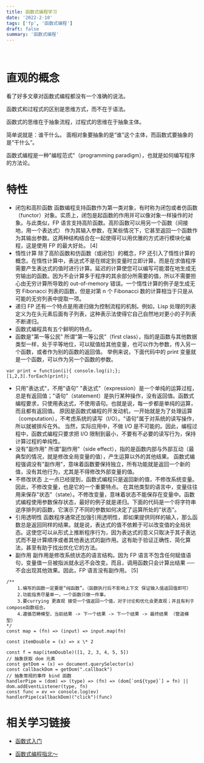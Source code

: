 ```yaml
---
title: 函数式编程学习
date: '2022-2-10'
tags: ['fp', '函数式编程']
draft: false
summary: '函数式编程'
---
```


<TOCInline toc={props.toc} exclude="Overview" asDisclosure />

<br />

# 直观的概念

看了好多文章对函数式编程都没有一个准确的说法。

函数式和过程式的区别是思维方式，而不在于语法。

函数式的思维在于抽象流程，过程式的思维在于抽象主体。

简单说就是：谁干什么。 面相对象要抽象的是“谁”这个主体，而函数式要抽象的是“干什么”。

函数式编程是一种"编程范式"（programming paradigm），也就是如何编写程序的方法论。

# 特性

- 闭包和高阶函数
  函数编程支持函数作为第一类对象，有时称为闭包或者仿函数（functor）对象。实质上，闭包是起函数的作用并可以像对象一样操作的对象。与此类似，FP 语言支持高阶函数。高阶函数可以用另一个函数（间接地，用一个表达式） 作为其输入参数，在某些情况下，它甚至返回一个函数作为其输出参数。这两种结构结合在一起使得可以用优雅的方式进行模块化编程，这是使用 FP 的最大好处。 [4]
- 惰性计算
  除了高阶函数和仿函数（或闭包）的概念，FP 还引入了惰性计算的概念。在惰性计算中，表达式不是在绑定到变量时立即计算，而是在求值程序需要产生表达式的值时进行计算。延迟的计算使您可以编写可能潜在地生成无穷输出的函数。因为不会计算多于程序的其余部分所需要的值，所以不需要担心由无穷计算所导致的 out-of-memory 错误。一个惰性计算的例子是生成无穷 Fibonacci 列表的函数，但是对第 n 个 Fibonacci 数的计算相当于只是从可能的无穷列表中提取一项。
- 递归
  FP 还有一个特点是用递归做为控制流程的机制。例如，Lisp 处理的列表定义为在头元素后面有子列表，这种表示法使得它自己自然地对更小的子列表不断递归。
- 函数式编程具有五个鲜明的特点。
- 函数是"第一等公民"
  所谓"第一等公民"（first class），指的是函数与其他数据类型一样，处于平等地位，可以赋值给其他变量，也可以作为参数，传入另一个函数，或者作为别的函数的返回值。
  举例来说，下面代码中的 print 变量就是一个函数，可以作为另一个函数的参数。

```:js
var print = function(i){ console.log(i);};
[1,2,3].forEach(print);
```

- 只用"表达式"，不用"语句"
  "表达式"（expression）是一个单纯的运算过程，总是有返回值；"语句"（statement）是执行某种操作，没有返回值。函数式编程要求，只使用表达式，不使用语句。也就是说，每一步都是单纯的运算，而且都有返回值。
  原因是函数式编程的开发动机，一开始就是为了处理运算（computation），不考虑系统的读写（I/O）。"语句"属于对系统的读写操作，所以就被排斥在外。
  当然，实际应用中，不做 I/O 是不可能的。因此，编程过程中，函数式编程只要求把 I/O 限制到最小，不要有不必要的读写行为，保持计算过程的单纯性。
- 没有"副作用"
  所谓"副作用"（side effect），指的是函数内部与外部互动（最典型的情况，就是修改全局变量的值），产生运算以外的其他结果。
  函数式编程强调没有"副作用"，意味着函数要保持独立，所有功能就是返回一个新的值，没有其他行为，尤其是不得修改外部变量的值。
- 不修改状态
  上一点已经提到，函数式编程只是返回新的值，不修改系统变量。因此，不修改变量，也是它的一个重要特点。
  在其他类型的语言中，变量往往用来保存"状态"（state）。不修改变量，意味着状态不能保存在变量中。函数式编程使用参数保存状态，最好的例子就是递归。下面的代码是一个将字符串逆序排列的函数，它演示了不同的参数如何决定了运算所处的"状态"。
- 引用透明性
  函数程序通常还加强引用透明性，即如果提供同样的输入，那么函数总是返回同样的结果。就是说，表达式的值不依赖于可以改变值的全局状态。这使您可以从形式上推断程序行为，因为表达式的意义只取决于其子表达式而不是计算顺序或者其他表达式的副作用。这有助于验证正确性、简化算法，甚至有助于找出优化它的方法。
- 副作用
  副作用是修改系统状态的语言结构。因为 FP 语言不包含任何赋值语句，变量值一旦被指派就永远不会改变。而且，调用函数只会计算出结果 ── 不会出现其他效果。因此，FP 语言没有副作用。 [5]

```js:
/**
    1.编写的函数一定要是“纯函数”。（函数执行后不影响上下文 保证输入值返回值即可）
    2.功能指责尽量单一，一个函数只做一件事。
    3.要currying 更直观 接受一个值返回一个值，对于讨论和优化会更直观；并且有利于compose函数组合。
    4.遵循范畴模型，当前结果 -> 下一个结果 -> 下一个结果 -> 最终结果 （管道模型）
*/
const map = (fn) => (input) => input.map(fn)

const itemDouble = (x) => x \* 2

const f = map(itemDouble)([1, 2, 3, 4, 5, 5])
// 抽象获取 dom 元素
const getDom = (x) => document.querySelector(x)
const callbackDom = getDom(".callback")
// 抽象常规的事件 bind 函数
handlerPipe = (dom) => (type) => (fn) => (dom[`on${type}`] = fn) || dom.addEventListener(type, fn)
const func = ev => console.log(ev)
handlerPipe(callbackDom)("click")(func)
```

# 相关学习链接

- [函数式入门](https://www.ruanyifeng.com/blog/2017/02/fp-tutorial.html '阮老师')

- [函数式编程指北～](https://llh911001.gitbooks.io/mostly-adequate-guide-chinese/content/ch1.html#%E4%B8%80%E4%B8%AA%E7%AE%80%E5%8D%95%E4%BE%8B%E5%AD%90 '书')
